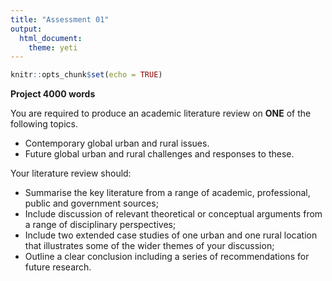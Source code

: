 ```yaml
---
title: "Assessment 01"
output: 
  html_document: 
    theme: yeti
---
```


```r
knitr::opts_chunk$set(echo = TRUE)
```

**Project 4000 words**

You are required to produce an academic literature review on **ONE** of the following topics.

- Contemporary global urban and rural issues.
- Future global urban and rural challenges and responses to these.

Your literature review should:

- Summarise the key literature from a range of academic, professional, public and government sources;
- Include discussion of relevant theoretical or conceptual arguments from a range of disciplinary perspectives;
- Include two extended case studies of one urban and one rural location that illustrates some of the wider themes of your discussion;
- Outline a clear conclusion including a series of recommendations for future research.
